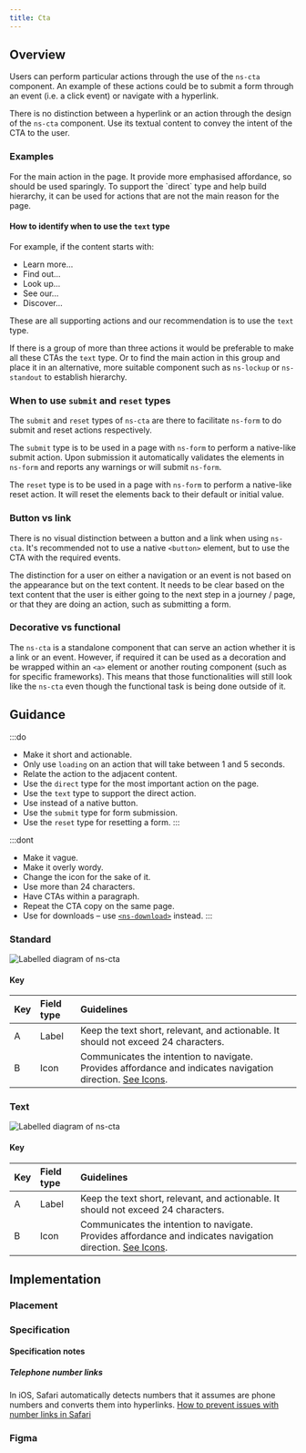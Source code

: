 ```yaml
---
title: Cta
---
```





## Overview

<CompDetails name={componentName} />

Users can perform particular actions through the use of the `ns-cta` component. An example of these actions could be to submit a form through an event (i.e. a click event) or navigate with a hyperlink.

There is no distinction between a hyperlink or an action through the design of the `ns-cta` component. Use its textual content to convey the intent of the CTA to the user.

### Examples

<Tabs>
  <TabItem label="Direct">
    For the main action in the page. It provide more emphasised affordance, so should be used sparingly.
    <ExampleViewer type="standard" />
  </TabItem>
  <TabItem label="Direct loading">
    <ExampleViewer type="standard-loading" />
  </TabItem>
  <TabItem label="Text">
    To support the `direct` type and help build hierarchy, it can be used for actions that are not the main reason for the page.
    <ExampleViewer type="text" />
  </TabItem>
  <TabItem label="Text loading">
    <ExampleViewer type="text-loading" />
  </TabItem>
</Tabs>

#### How to identify when to use the `text` type

For example, if the content starts with:

- Learn more...
- Find out...
- Look up...
- See our...
- Discover...

These are all supporting actions and our recommendation is to use the `text` type.

If there is a group of more than three actions it would be preferable to make all these CTAs the `text` type. Or to find the main action in this group and place it in an alternative, more suitable component such as `ns-lockup` or `ns-standout` to establish hierarchy.

### When to use `submit` and `reset` types
The `submit` and `reset` types of `ns-cta` are there to facilitate  `ns-form` to do submit and reset actions respectively.

The `submit` type is to be used in a page with `ns-form` to perform a native-like submit action. Upon submission it automatically validates the elements in `ns-form` and reports any warnings or will submit `ns-form`.

The `reset` type is to be used in a page with `ns-form` to perform a native-like reset action. It will reset the elements back to their default or initial value.

### Button vs link

There is no visual distinction between a button and a link when using `ns-cta`. It's recommended not to use a native `<button>` element, but to use the CTA with the required events.

The distinction for a user on either a navigation or an event is not based on the appearance but on the text content. It needs to be clear based on the text content that the user is either going to the next step in a journey / page, or that they are doing an action, such as submitting a form.

### Decorative vs functional

The `ns-cta` is a standalone component that can serve an action whether it is a link or an event. However, if required it can be used as a decoration and be wrapped within an `<a>` element or another routing component (such as for specific frameworks). This means that those functionalities will still look like the `ns-cta` even though the functional task is being done outside of it.

## Guidance

:::do
- Make it short and actionable.
- Only use `loading` on an action that will take between 1 and 5 seconds.
- Relate the action to the adjacent content.
- Use the `direct` type for the most important action on the page.
- Use the `text` type to support the direct action.
- Use instead of a native button.
- Use the `submit` type for form submission.
- Use the `reset` type for resetting a form.
:::

:::dont
- Make it vague.
- Make it overly wordy.
- Change the icon for the sake of it.
- Use more than 24 characters.
- Have CTAs within a paragraph.
- Repeat the CTA copy on the same page.
- Use for downloads – use [`<ns-download>`](/components/ns-download) instead.
:::

### Standard

![Labelled diagram of ns-cta](@assets/components/ns-cta/guidance-direct.webp)

#### Key

| Key | Field type | Guidelines |
| :--- | :--- | :--- |
| <span class="marker">A</span> | Label | Keep the text short, relevant, and actionable. It should not exceed 24 characters. |
| <span class="marker">B</span> | Icon | Communicates the intention to navigate. Provides affordance and indicates navigation direction. [See Icons](/guidelines/assets/#icons). |

### Text

![Labelled diagram of ns-cta](@assets/components/ns-cta/guidance-text.webp)

#### Key

| Key | Field type | Guidelines |
| :--- | :--- | :--- |
| <span class="marker">A</span> | Label | Keep the text short, relevant, and actionable. It should not exceed 24 characters. |
| <span class="marker">B</span> | Icon | Communicates the intention to navigate. Provides affordance and indicates navigation direction. [See Icons](/guidelines/assets/#icons). |

## Implementation

### Placement

<Placement name={componentName} />

### Specification

<Specification name={componentName} />

#### Specification notes

##### Telephone number links

In iOS, Safari automatically detects numbers that it assumes are phone numbers and converts them into hyperlinks.
[How to prevent issues with number links in Safari](/patterns/telephone-numbers/#prevention-of-ios-automatic-behaviour)

### Figma

<Figma name={componentName} />
